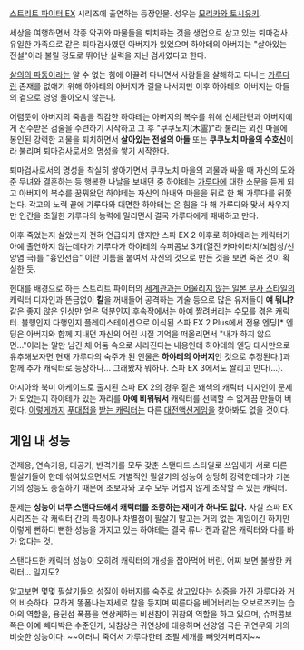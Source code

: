 [[스트리트 파이터 EX]] 시리즈에 출연하는 등장인물. 성우는 [[모리카와 토시유키]].

세상을 여행하면서 각종 악귀와 마물들을 퇴치하는 것을 생업으로 삼고 있는 퇴마검사. 유일한 가족으로 같은 퇴마검사였던 아버지가 있었으며 하야테의 아버지는 "살아있는 전설"이라 불릴 정도로 뛰어난 실력을 지닌 검사였다고 한다.

[[살의의 파동]]이라는 알 수 없는 힘에 이끌려 다니면서 사람들을 살해하고 다니는 [[가루다(스트리트 파이터)|가루다]]란 존재를 없애기 위해 하야테의 아버지가 길을 나서지만 이후 하야테의 아버지는 아들의 곁으로 영영 돌아오지 않는다.

어렴풋이 아버지의 죽음을 직감한 하야테는 아버지의 복수를 위해 신체단련과 아버지에게 전수받은 검술을 수련하기 시작하고 그 후 "쿠쿠노치(木霊)"라 불리는 외진 마을에 봉인된 강력한 괴물을 퇴치하면서 '''살아있는 전설의 아들''' 또는 '''쿠쿠노치 마을의 수호신'''이라 불리며 퇴마검사로서의 명성을 쌓기 시작한다.

퇴마검사로서의 명성을 착실히 쌓아가면서 쿠쿠노치 마을의 괴물과 싸울 때 자신의 도와준 무녀와 결혼하는 등 행복한 나날을 보내던 중 하야테는 [[가루다]]에 대한 소문을 듣게 되고 아버지의 복수를 꿈꿔왔던 하야테는 자신의 아내와 마을을 뒤로 한 채 가루다를 뒤쫓는다. 각고의 노력 끝에 가루다와 대면한 하야테는 온 힘을 다 해 가루다와 맞서 싸우지만 인간을 초월한 가루다의 능력에 밀리면서 결국 가루다에게 패배하고 만다.

이후 죽었는지 살았는지 전혀 언급되지 않지만 스파 EX 2 이후로 하야테라는 캐릭터가 아예 출연하지 않는데다가 가루다가 하야테의 슈퍼콤보 3개(열진 카마이타치/뇌참상/선양염 극)를 "흉인선습" 이란 이름을 붙여서 자신의 것으로 만든 것을 보면 죽은 것이 확실한 듯.

현대를 배경으로 하는 스트리트 파이터의 [[쇼카쿠급#s-3|세계관과는 어울리지 않는 일본 무사 스타일]]의 캐릭터 디자인과 뜬금없이 '''칼'''을 꺼내들어 공격하는 기술 등으로 많은 유저들이 '''얘 뭐냐?'''같은 좋지 않은 인상만 얻은 덕분인지 후속작에서는 아예 짤려버리는 수모를 겪은 캐릭터. 불행인지 다행인지 플레이스테이션으로 이식된 스파 EX 2 Plus에서 전용 엔딩[* 엔딩은 아버지와 함께 지내던 자신의 어린 시절 기억을 떠올리면서 "내가 하지 않으면..."이라는 말만 남긴 채 어둠 속으로 사라진다는 내용인데 하야테의 엔딩 대사만으로 유추해보자면 현재 가루다의 숙주가 된 인물은 '''하야테의 아버지'''인 것으로 추정된다.]과 함께 추가 캐릭터로 등장하나... 그래봤자 뭐하나. 스파 EX 3에서도 짤리고 만다(...).

아시아와 북미 아케이드로 출시된 스파 EX 2의 경우 짙은 왜색의 캐릭터 디자인이 문제가 되었는지 하야테가 있는 자리를 '''아예 비워둬서''' 캐릭터를 선택할 수 없게끔 만들어 버렸다. [[리리스(포켓몬스터)|이렇게까지]] [[히이라기 캇페이|푸대접을]] [[플라이곤|받는 캐릭터]]는 다른 [[대전액션게임]]을 찾아봐도 없을 것이다.

== 게임 내 성능 ==
견제용, 연속기용, 대공기, 반격기를 모두 갖춘 스탠다드 스타일로 쓰임새가 서로 다른 필살기들이 한데 섞여있으면서도 개별적인 필살기의 성능이 상당히 강력한데다가 기본기의 성능도 충실하기 때문에 초보자와 고수 모두 어렵지 않게 조작할 수 있는 캐릭터.

문제는 '''성능이 너무 스탠다드해서 캐릭터를 조종하는 재미가 하나도 없다.''' 사실 스파 EX 시리즈는 각 캐릭터 간의 특징이나 차별점이 필살기 말고는 거의 없는 게임이긴 하지만 이렇게 뻔하디 뻔한 성능을 가지고 있는 하야테는 결국 류나 켄과 같은 캐릭터와 다를 바가 없다는 것.

스탠다드한 캐릭터 성능이 오히려 캐릭터의 개성을 잡아먹어 버린, 어찌 보면 불쌍한 캐릭터... 일지도?

알고보면 몇몇 필살기들의 성질이 아버지를 숙주로 삼고있다는 심증을 가진 가루다와 거의 비슷하다. 묘하게 똥폼나는자세로 칼을 등지며 찌른다음 베어버리는 오보로즈키는 습아의 역할을, 용권섬 폭풍을 연상케하는 비선참이 귀참의 역할을 하고 있으며, 슈퍼콤보쪽은 아예 빼다박은 수준인게, 뇌참상은 귀연상에 대응하며 선양염 극은 귀연무와 거의 비슷한 성능이다. ~~이러니 죽어서 가루다한테 초필 세개를 빼앗겨버리지~~
